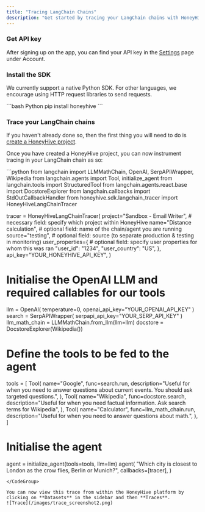 ```yaml
---
title: "Tracing LangChain Chains"
description: "Get started by tracing your LangChain chains with HoneyHive."
---
```



### Get API key

After signing up on the app, you can find your API key in the [Settings](https://app.honeyhive.ai/settings/account) page under Account.

### Install the SDK

We currently support a native Python SDK. For other languages, we encourage using HTTP request libraries to send requests.

<CodeGroup>
```bash Python
pip install honeyhive
```
</CodeGroup>

### Trace your LangChain chains

If you haven't already done so, then the first thing you will need to do is <a href="/projects#create-a-new-project">create a HoneyHive project</a>.

Once you have created a HoneyHive project, you can now instrument tracing in your LangChain chain as so: 

<CodeGroup>
```python
from langchain import LLMMathChain, OpenAI, SerpAPIWrapper, Wikipedia
from langchain.agents import Tool, initialize_agent
from langchain.tools import StructuredTool
from langchain.agents.react.base import DocstoreExplorer
from langchain.callbacks import StdOutCallbackHandler
from honeyhive.sdk.langchain_tracer import HoneyHiveLangChainTracer

tracer = HoneyHiveLangChainTracer(
    project="Sandbox - Email Writer",  # necessary field: specify which project within HoneyHive
    name="Distance calculation",  # optional field: name of the chain/agent you are running
    source="testing",  # optional field: source (to separate production & testing in monitoring)
    user_properties={  # optional field: specify user properties for whom this was ran
        "user_id": "1234",
        "user_country": "US",
    },
   api_key="YOUR_HONEYHIVE_API_KEY",
)

# Initialise the OpenAI LLM and required callables for our tools
llm = OpenAI(
    temperature=0, openai_api_key="YOUR_OPENAI_API_KEY"
)
search = SerpAPIWrapper(
    serpapi_api_key="YOUR_SERP_API_KEY"
)
llm_math_chain = LLMMathChain.from_llm(llm=llm)
docstore = DocstoreExplorer(Wikipedia())

# Define the tools to be fed to the agent
tools = [
    Tool(
        name="Google",
        func=search.run,
        description="Useful for when you need to answer questions about current events. You should ask targeted questions.",
    ),
    Tool(
        name="Wikipedia",
        func=docstore.search,
        description="Useful for when you need factual information. Ask search terms for Wikipedia",
    ),
    Tool(
        name="Calculator",
        func=llm_math_chain.run,
        description="Useful for when you need to answer questions about math.",
    ),
]

# Initialise the agent
agent = initialize_agent(tools=tools, llm=llm)
agent(
    "Which city is closest to London as the crow flies, Berlin or Munich?",
    callbacks=[tracer],
)
```
</CodeGroup>

You can now view this trace from within the HoneyHive platform by clicking on **Datasets** in the sidebar and then **Traces**.
![Trace](/images/trace_screenshot2.png)
